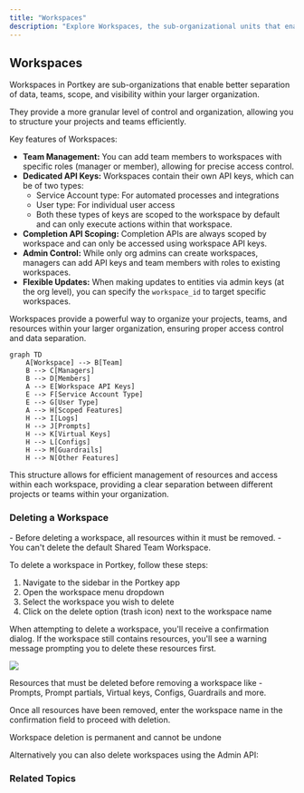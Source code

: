 ```yaml
---
title: "Workspaces"
description: "Explore Workspaces, the sub-organizational units that enable granular project and team management."
---
```


## Workspaces

Workspaces in Portkey are sub-organizations that enable better separation of data, teams, scope, and visibility within your larger organization.

They provide a more granular level of control and organization, allowing you to structure your projects and teams efficiently.

Key features of Workspaces:

* **Team Management:** You can add team members to workspaces with specific roles (manager or member), allowing for precise access control.
* **Dedicated API Keys:** Workspaces contain their own API keys, which can be of two types:
   * Service Account type: For automated processes and integrations
   * User type: For individual user access
   * Both these types of keys are scoped to the workspace by default and can only execute actions within that workspace.
* **Completion API Scoping:** Completion APIs are always scoped by workspace and can only be accessed using workspace API keys.
* **Admin Control:** While only org admins can create workspaces, managers can add API keys and team members with roles to existing workspaces.
* **Flexible Updates:** When making updates to entities via admin keys (at the org level), you can specify the `workspace_id` to target specific workspaces.

Workspaces provide a powerful way to organize your projects, teams, and resources within your larger organization, ensuring proper access control and data separation.

```mermaid
graph TD
    A[Workspace] --> B[Team]
    B --> C[Managers]
    B --> D[Members]
    A --> E[Workspace API Keys]
    E --> F[Service Account Type]
    E --> G[User Type]
    A --> H[Scoped Features]
    H --> I[Logs]
    H --> J[Prompts]
    H --> K[Virtual Keys]
    H --> L[Configs]
    H --> M[Guardrails]
    H --> N[Other Features]
```

This structure allows for efficient management of resources and access within each workspace, providing a clear separation between different projects or teams within your organization.



### Deleting a Workspace

<Note>
- Before deleting a workspace, all resources within it must be removed.
- You can't delete the default Shared Team Workspace.
</Note>

To delete a workspace in Portkey, follow these steps:

1. Navigate to the sidebar in the Portkey app
2. Open the workspace menu dropdown
3. Select the workspace you wish to delete
4. Click on the delete option (trash icon) next to the workspace name

When attempting to delete a workspace, you'll receive a confirmation dialog. If the workspace still contains resources, you'll see a warning message prompting you to delete these resources first.

<Frame caption="Workspace deletion confirmation">
  <img src="/images/product/workspace-delete.png"/>
</Frame>

Resources that must be deleted before removing a workspace like - Prompts, Prompt partials, Virtual keys, Configs, Guardrails and more.

Once all resources have been removed, enter the workspace name in the confirmation field to proceed with deletion.

<Warning>
  Workspace deletion is permanent and cannot be undone
</Warning>


Alternatively you can also delete workspaces using the Admin API:

<Card title="Delete a Workspace API" href="/api-reference/admin-api/control-plane/workspaces/delete-a-workspace"/>




### Related Topics

<Card title="Organizations" href="/product/enterprise-offering/org-management/organizations"/>
<Card title="User Roles & Permissions" href="/product/enterprise-offering/org-management/user-roles-and-permissions"/>
<Card title="API Keys (AuthN and AuthZ)" href="/product/enterprise-offering/org-management/api-keys-authn-and-authz"/>
